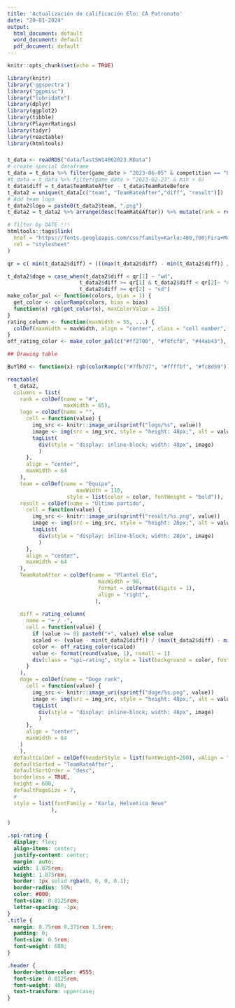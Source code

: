 ```yaml
---
title: 'Actualización de calificación Elo: CA Patronato'
date: "20-01-2024"
output:
  html_document: default
  word_document: default
  pdf_document: default
---
```


```r
knitr::opts_chunk$set(echo = TRUE)
```

```r
library(knitr)
library('ggspectra')
library("ggpmisc")
library("lubridate")
library(dplyr)
library(ggplot2)
library(tibble)
library(PlayerRatings)
library(tidyr)
library(reactable)
library(htmltools)
```

### 
```r
t_data <- readRDS("data/lastSW14062023.RData")
# create special dataframe
t_data = t_data %>% filter(game_date > "2023-06-05" & competition == "Liga Profesional Argentina" & min > 0)
#t_data = t_data %>% filter(game_date > "2023-02-23" & min > 0)
t_data$diff = t_data$TeamRateAfter - t_data$TeamRateBefore
t_data2 = unique(t_data[c("team", "TeamRateAfter","diff", "result")])
# Add team logo
t_data2$logo = paste0(t_data2$team, ".png")
t_data2 = t_data2 %>% arrange(desc(TeamRateAfter)) %>% mutate(rank = row_number()) %>% relocate(rank, .before = team) %>% relocate(logo, .after = rank) 

# filter by DATE !!!
htmltools::tags$link(
  href = "https://fonts.googleapis.com/css?family=Karla:400,700|Fira+Mono&display=fallback",
  rel = "stylesheet"
)

qr = c( min(t_data2$diff) + (((max(t_data2$diff) - min(t_data2$diff)) / 3)),min(t_data2$diff) + (((max(t_data2$diff) - min(t_data2$diff)) / 3))*2)

t_data2$doge = case_when(t_data2$diff < qr[1] ~ "wd",
                       t_data2$diff >= qr[1] & t_data2$diff < qr[2]~ "ud",
                       t_data2$diff >= qr[2] ~ "sd")
make_color_pal <- function(colors, bias = 1) {
  get_color <- colorRamp(colors, bias = bias)
  function(x) rgb(get_color(x), maxColorValue = 255)
}
rating_column <- function(maxWidth = 55, ...) {
  colDef(maxWidth = maxWidth, align = "center", class = "cell number", ...)
}
off_rating_color <- make_color_pal(c("#ff2700", "#f8fcf8", "#44ab43"), bias = 1.3)
```

```r
## Drawing table

BuYlRd <- function(x) rgb(colorRamp(c("#7fb7d7", "#ffffbf", "#fc8d59"))(x), maxColorValue = 255)

reactable(
  t_data2,
  columns = list(
    rank = colDef(name = "#",
                  maxWidth = 65),
    logo = colDef(name = "",
      cell = function(value) {
        img_src <- knitr::image_uri(sprintf("logo/%s", value))
        image <- img(src = img_src, style = "height: 48px;", alt = value)
        tagList(
          div(style = "display: inline-block; width: 48px", image)
          )
      },
      align = "center",
      maxWidth = 64
    ),
    team = colDef(name = "Equipo",
                      maxWidth = 110,
                   style = list(color = color, fontWeight = "bold")),
    result = colDef(name = "Último partido",
      cell = function(value) {
        img_src <- knitr::image_uri(sprintf("result/%s.png", value))
        image <- img(src = img_src, style = "height: 20px;", alt = value)
        tagList(
          div(style = "display: inline-block; width: 20px", image)
          )
      },
      align = "center",
      maxWidth = 64
    ),
    TeamRateAfter = colDef(name = "Plantel Elo",
                             maxWidth = 90,
                             format = colFormat(digits = 1),
                             align = "right",
                            ),
                             
    diff = rating_column(
      name = "+ / -",
      cell = function(value) {
        if (value >= 0) paste0("+", value) else value
        scaled <- (value - min(t_data2$diff)) / (max(t_data2$diff) - min(t_data2$diff))
        color <- off_rating_color(scaled)
        value <- format(round(value, 1), nsmall = 1)
        div(class = "spi-rating", style = list(background = color, fontWeight = "bold"), value)
      }
    ),
    doge = colDef(name = "Doge rank",
      cell = function(value) {
        img_src <- knitr::image_uri(sprintf("doge/%s.png", value))
        image <- img(src = img_src, style = "height: 48px;", alt = value)
        tagList(
          div(style = "display: inline-block; width: 48px", image)
          )
      },
      align = "center",
      maxWidth = 64
    )
    ),
  defaultColDef = colDef(headerStyle = list(fontWeight=200), vAlign = "center"),
  defaultSorted = "TeamRateAfter",
  defaultSortOrder = "desc",
  borderless = TRUE,
  height = 600,
  defaultPageSize = 7,
  #
  style = list(fontFamily = "Karla, Helvetica Neue"
              ),
  
)
```


```css
.spi-rating {
  display: flex;
  align-items: center;
  justify-content: center;
  margin: auto;
  width: 1.875rem;
  height: 1.875rem;
  border: 1px solid rgba(0, 0, 0, 0.1);
  border-radius: 50%;
  color: #000;
  font-size: 0.8125rem;
  letter-spacing: -1px;
}
.title {
  margin: 0.75rem 0.375rem 1.5rem;
  padding: 0;
  font-size: 0.5rem;
  font-weight: 600;
}

.header {
  border-bottom-color: #555;
  font-size: 0.8125rem;
  font-weight: 400;
  text-transform: uppercase;
}
```
